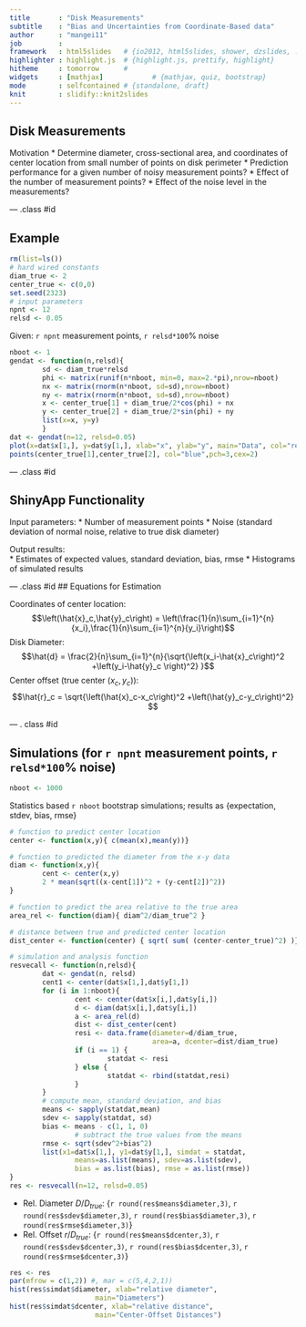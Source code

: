 ```yaml
---
title       : "Disk Measurements"
subtitle    : "Bias and Uncertainties from Coordinate-Based data"
author      : "mangei11"
job         : 
framework   : html5slides   # {io2012, html5slides, shower, dzslides, ...}
highlighter : highlight.js  # {highlight.js, prettify, highlight}
hitheme     : tomorrow      # 
widgets     : [mathjax]            # {mathjax, quiz, bootstrap}
mode        : selfcontained # {standalone, draft}
knit        : slidify::knit2slides
---
```


## Disk Measurements

Motivation
* Determine diameter, cross-sectional area, and coordinates of center location from small number of points on disk perimeter
* Prediction performance for a given number of noisy measurement points?
* Effect of the number of measurement points?
* Effect of the noise level in the measurements?

--- .class #id

## Example
```r
rm(list=ls())
# hard wired constants
diam_true <- 2
center_true <- c(0,0)
set.seed(2323)
# input parameters
npnt <- 12
relsd <- 0.05
```
Given: `r npnt` measurement points, `r relsd*100`% noise 

```r
nboot <- 1
gendat <- function(n,relsd){
        sd <- diam_true*relsd
        phi <- matrix(runif(n*nboot, min=0, max=2.*pi),nrow=nboot)
        nx <- matrix(rnorm(n*nboot, sd=sd),nrow=nboot)
        ny <- matrix(rnorm(n*nboot, sd=sd),nrow=nboot)
        x <- center_true[1] + diam_true/2*cos(phi) + nx
        y <- center_true[2] + diam_true/2*sin(phi) + ny
        list(x=x, y=y)
        }
dat <- gendat(n=12, relsd=0.05)
plot(x=dat$x[1,], y=dat$y[1,], xlab="x", ylab="y", main="Data", col="red", pch=19, cex=2)
points(center_true[1],center_true[2], col="blue",pch=3,cex=2)
```

--- .class #id

## ShinyApp Functionality


Input parameters:
* Number of measurement points
* Noise (standard deviation of normal noise, relative to true disk diameter)

Output results:     
* Estimates of expected values, standard deviation, bias, rmse
* Histograms of simulated results

--- .class #id
## Equations for Estimation

Coordinates of center location:
$$\left(\hat{x}_c,\hat{y}_c\right) = \left(\frac{1}{n}\sum_{i=1}^{n}{x_i},\frac{1}{n}\sum_{i=1}^{n}{y_i}\right)$$
Disk Diameter:
$$\hat{d} = \frac{2}{n}\sum_{i=1}^{n}{\sqrt{\left(x_i-\hat{x}_c\right)^2
+\left(y_i-\hat{y}_c \right)^2} }$$
Center offset (true center $\left(x_c,y_c\right)$):
$$\hat{r}_c = \sqrt{\left(\hat{x}_c-x_c\right)^2
+\left(\hat{y}_c-y_c\right)^2} $$

--- . class #id

##  Simulations (for `r npnt` measurement points, `r relsd*100`% noise)
```r
nboot <- 1000
```

Statistics based `r nboot` bootstrap simulations; results as {expectation, stdev, bias, rmse}

```r
# function to predict center location
center <- function(x,y){ c(mean(x),mean(y))}

# function to predicted the diameter from the x-y data
diam <- function(x,y){ 
        cent <- center(x,y)
        2 * mean(sqrt((x-cent[1])^2 + (y-cent[2])^2))
}

# function to predict the area relative to the true area
area_rel <- function(diam){ diam^2/diam_true^2 } 

# distance between true and predicted center location
dist_center <- function(center) { sqrt( sum( (center-center_true)^2) )}

# simulation and analysis function 
resvecall <- function(n,relsd){
        dat <- gendat(n, relsd)
        cent1 <- center(dat$x[1,],dat$y[1,])
        for (i in 1:nboot){
                cent <- center(dat$x[i,],dat$y[i,])
                d <- diam(dat$x[i,],dat$y[i,])
                a <- area_rel(d)
                dist <- dist_center(cent)
                resi <- data.frame(diameter=d/diam_true, 
                                   area=a, dcenter=dist/diam_true)
                if (i == 1) {
                        statdat <- resi
                } else {
                        statdat <- rbind(statdat,resi)
                }
        }
        # compute mean, standard deviation, and bias
        means <- sapply(statdat,mean)
        sdev <- sapply(statdat, sd)
        bias <- means - c(1, 1, 0) 
                # subtract the true values from the means
        rmse <- sqrt(sdev^2+bias^2)
        list(x1=dat$x[1,], y1=dat$y[1,], simdat = statdat, 
                means=as.list(means), sdev=as.list(sdev), 
                bias = as.list(bias), rmse = as.list(rmse))
}
res <- resvecall(n=12, relsd=0.05)
``` 

* Rel. Diameter $D/D_{true}:$ {`r round(res$means$diameter,3)`, `r round(res$sdev$diameter,3)`, `r round(res$bias$diameter,3)`, `r round(res$rmse$diameter,3)`}
* Rel. Offset $r/D_{true}:$ {`r round(res$means$dcenter,3)`, `r round(res$sdev$dcenter,3)`, `r round(res$bias$dcenter,3)`, `r round(res$rmse$dcenter,3)`}

```r
res <- res
par(mfrow = c(1,2)) #, mar = c(5,4,2,1))
hist(res$simdat$diameter, xlab="relative diameter", 
                     main="Diameters")
hist(res$simdat$dcenter, xlab="relative distance", 
                     main="Center-Offset Distances")
```
